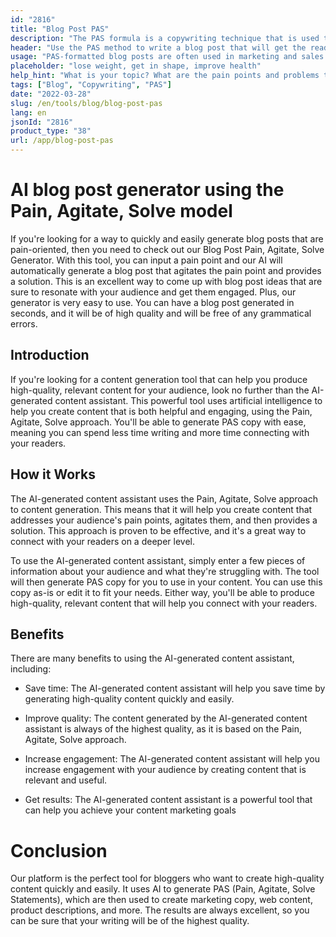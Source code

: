 ```yaml
---
id: "2816"
title: "Blog Post PAS"
description: "The PAS formula is a copywriting technique that is used to sell a product or service by first highlighting the customer's pain points, then agitating them, and finally offering a solution. This generator can help you create a PAS-formatted blog post that is aligned with your brand."
header: "Use the PAS method to write a blog post that will get the reader to take action."
usage: "PAS-formatted blog posts are often used in marketing and sales to sell a product or service. The following generator can help you create a PAS-formatted blog post that is closely aligned with your brand."
placeholder: "lose weight, get in shape, improve health"
help_hint: "What is your topic? What are the pain points and problems that your customers face? And what is the solution that you offer?"
tags: ["Blog", "Copywriting", "PAS"]
date: "2022-03-28"
slug: /en/tools/blog/blog-post-pas
lang: en
jsonId: "2816"
product_type: "38"
url: /app/blog-post-pas
---
```


# AI blog post generator using the Pain, Agitate, Solve model

If you're looking for a way to quickly and easily generate blog posts that are pain-oriented, then you need to check out our Blog Post Pain, Agitate, Solve Generator. With this tool, you can input a pain point and our AI will automatically generate a blog post that agitates the pain point and provides a solution. This is an excellent way to come up with blog post ideas that are sure to resonate with your audience and get them engaged. Plus, our generator is very easy to use. You can have a blog post generated in seconds, and it will be of high quality and will be free of any grammatical errors.

## Introduction

If you're looking for a content generation tool that can help you produce high-quality, relevant content for your audience, look no further than the AI-generated content assistant. This powerful tool uses artificial intelligence to help you create content that is both helpful and engaging, using the Pain, Agitate, Solve approach. You'll be able to generate PAS copy with ease, meaning you can spend less time writing and more time connecting with your readers.

## How it Works

The AI-generated content assistant uses the Pain, Agitate, Solve approach to content generation. This means that it will help you create content that addresses your audience's pain points, agitates them, and then provides a solution. This approach is proven to be effective, and it's a great way to connect with your readers on a deeper level.

To use the AI-generated content assistant, simply enter a few pieces of information about your audience and what they're struggling with. The tool will then generate PAS copy for you to use in your content. You can use this copy as-is or edit it to fit your needs. Either way, you'll be able to produce high-quality, relevant content that will help you connect with your readers.

## Benefits

There are many benefits to using the AI-generated content assistant, including:

- Save time: The AI-generated content assistant will help you save time by generating high-quality content quickly and easily.

- Improve quality: The content generated by the AI-generated content assistant is always of the highest quality, as it is based on the Pain, Agitate, Solve approach.

- Increase engagement: The AI-generated content assistant will help you increase engagement with your audience by creating content that is relevant and useful.

- Get results: The AI-generated content assistant is a powerful tool that can help you achieve your content marketing goals

# Conclusion

Our platform is the perfect tool for bloggers who want to create high-quality content quickly and easily. It uses AI to generate PAS (Pain, Agitate, Solve Statements), which are then used to create marketing copy, web content, product descriptions, and more. The results are always excellent, so you can be sure that your writing will be of the highest quality.
